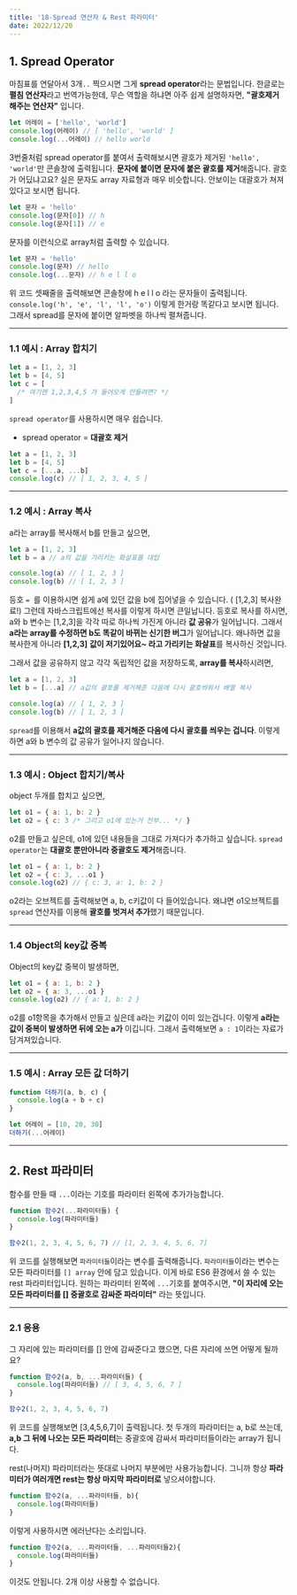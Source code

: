 ```yaml
---
title: '18-Spread 연산자 & Rest 파라미터'
date: 2022/12/20
---
```


## 1. Spread Operator

마침표를 연달아서 3개`..` 찍으시면 그게 **spread operator**라는 문법입니다. 한글로는 **펼침 연산자**라고 번역가능한데,
무슨 역할을 하냐면 아주 쉽게 설명하자면, **"괄호제거 해주는 연산자"** 입니다.

```javascript
let 어레이 = ['hello', 'world']
console.log(어레이) // [ 'hello', 'world' ]
console.log(...어레이) // hello world
```

3번줄처럼 spread operator를 붙여서 출력해보시면 괄호가 제거된 `'hello', 'world'`만 콘솔창에 출력됩니다.
**문자에 붙이면 문자에 붙은 괄호를 제거**해줍니다.
괄호가 어딨냐고요? 실은 문자도 array 자료형과 매우 비슷합니다. 안보이는 대괄호가 쳐져있다고 보시면 됩니다.

```js
let 문자 = 'hello'
console.log(문자[0]) // h
console.log(문자[1]) // e
```

문자를 이런식으로 array처럼 출력할 수 있습니다.

```javascript
let 문자 = 'hello'
console.log(문자) // hello
console.log(...문자) // h e l l o
```

위 코드 셋째줄을 출력해보면 콘솔창에 h e l l o 라는 문자들이 출력됩니다.
`console.log('h', 'e', 'l', 'l', 'o')` 이렇게 한거랑 똑같다고 보시면 됩니다.
그래서 spread를 문자에 붙이면 알파벳을 하나씩 펼쳐줍니다.

---

### 1.1 예시 : Array 합치기

```js
let a = [1, 2, 3]
let b = [4, 5]
let c = [
  /* 여기엔 1,2,3,4,5 가 들어오게 만들려면? */
]
```

`spread operator`를 사용하시면 매우 쉽습니다.

- spread operator = **대괄호 제거**

```js
let a = [1, 2, 3]
let b = [4, 5]
let c = [...a, ...b]
console.log(c) // [ 1, 2, 3, 4, 5 ]
```

---

### 1.2 예시 : Array 복사

a라는 array를 복사해서 b를 만들고 싶으면,

```javascript
let a = [1, 2, 3]
let b = a // a의 값을 가리키는 화살표를 대입

console.log(a) // [ 1, 2, 3 ]
console.log(b) // [ 1, 2, 3 ]
```

등호 `= `를 이용하시면 쉽게 a에 있던 값을 b에 집어넣을 수 있습니다. ( [1,2,3] 복사완료!)
그런데 자바스크립트에선 복사를 이렇게 하시면 큰일납니다.
등호로 복사를 하시면, a와 b 변수는 [1,2,3]을 각각 따로 하나씩 가진게 아니라 **값 공유**가 일어납니다.
그래서 **a라는 array를 수정하면 b도 똑같이 바뀌는 신기한 버그**가 일어납니다.
왜나하면 값을 복사한게 아니라 **[1,2,3]** **값이 저기있어요~ 라고 가리키는 화살표**를 복사하신 것입니다.

그래서 값을 공유하지 않고 각각 독립적인 값을 저장하도록, **array를 복사**하시려면,

```js
let a = [1, 2, 3]
let b = [...a] // a값의 괄호를 제거해준 다음에 다시 괄호씌워서 배열 복사

console.log(a) // [ 1, 2, 3 ]
console.log(b) // [ 1, 2, 3 ]
```

`spread`를 이용해서 **a값의 괄호를 제거해준 다음에 다시 괄호를 씌우는 겁니다**.
이렇게 하면 a와 b 변수의 값 공유가 일어나지 않습니다.

---

### 1.3 예시 : Object 합치기/복사

object 두개를 합치고 싶으면,

```js
let o1 = { a: 1, b: 2 }
let o2 = { c: 3 /* 그리고 o1에 있는거 전부... */ }
```

o2를 만들고 싶은데, o1에 있던 내용들을 그대로 가져다가 추가하고 싶습니다.
`spread operator`는 **대괄호 뿐만아니라 중괄호도 제거**해줍니다.

```js
let o1 = { a: 1, b: 2 }
let o2 = { c: 3, ...o1 }
console.log(o2) // { c: 3, a: 1, b: 2 }
```

o2라는 오브젝트를 출력해보면 a, b, c키값이 다 들어있습니다.
왜냐면 o1오브젝트를 `spread` 연산자를 이용해 **괄호를 벗겨서 추가**했기 때문입니다.

---

### 1.4 Object의 key값 중복

Object의 key값 중복이 발생하면,

```javascript
let o1 = { a: 1, b: 2 }
let o2 = { a: 3, ...o1 }
console.log(o2) // { a: 1, b: 2 }
```

o2를 o1항목을 추가해서 만들고 싶은데 a라는 키값이 이미 있는겁니다.
이렇게 **a라는 값이 중복이 발생하면 뒤에 오는 a가** 이깁니다. 그래서 출력해보면 `a : 1`이라는 자료가 담겨져있습니다.

---

### 1.5 예시 : Array 모든 값 더하기

```js
function 더하기(a, b, c) {
  console.log(a + b + c)
}

let 어레이 = [10, 20, 30]
더하기(...어레이)
```

---

## 2. Rest 파라미터

함수를 만들 때 `...`이라는 기호를 파라미터 왼쪽에 추가가능합니다.

```js
function 함수2(...파라미터들) {
  console.log(파라미터들)
}

함수2(1, 2, 3, 4, 5, 6, 7) // [1, 2, 3, 4, 5, 6, 7]
```

위 코드를 실행해보면 `파라미터들`이라는 변수를 출력해줍니다.
`파라미터들`이라는 변수는 모든 파라미터를 `[] array` 안에 담고 있습니다.
이게 바로 ES6 환경에서 쓸 수 있는 rest 파라미터입니다. 원하는 파라미터 왼쪽에 `...`기호를 붙여주시면,
**"이 자리에 오는 모든 파라미터를 [] 중괄호로 감싸준 파라미터"** 라는 뜻입니다.

---

### 2.1 응용

그 자리에 있는 파라미터를 [] 안에 감싸준다고 했으면, 다른 자리에 쓰면 어떻게 될까요?

```javascript
function 함수2(a, b, ...파라미터들) {
  console.log(파라미터들) // [ 3, 4, 5, 6, 7 ]
}

함수2(1, 2, 3, 4, 5, 6, 7)
```

위 코드를 실행해보면 [3,4,5,6,7]이 출력됩니다. 첫 두개의 파라미터는 a, b로 쓰는데,
**a,b 그 뒤에 나오는 모든 파라미터**는 중괄호에 감싸서 파라미터들이라는 array가 됩니다.

rest(나머지) 파라미터라는 뜻대로 나머지 부분에만 사용가능합니다.
그니까 항상 **파라미터가 여러개면 rest는 항상 마지막 파라미터로** 넣으셔야합니다.

```javascript
function 함수2(a, ...파라미터들, b){
  console.log(파라미터들)
}
```

이렇게 사용하시면 에러난다는 소리입니다.

```javascript
function 함수2(a, ...파라미터들, ...파라미터들2){
  console.log(파라미터들)
}
```

이것도 안됩니다. 2개 이상 사용할 수 없습니다.
